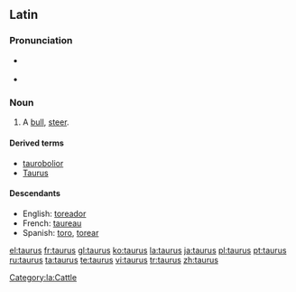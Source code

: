 {{see|Taurus}}

==Latin==

===Pronunciation===
* {{a|Classical}} {{IPA|/ˈtau.rus/|lang=la}}
* {{audio|la-cls-taurus.ogg|Audio (Classical)}}

===Noun===
{{la-noun|taurus|tauri|taurī|m|second}}

# A [[bull]], [[steer]].

====Derived terms====
*[[taurobolior]]
*[[Taurus]]

====Descendants====
* English: [[toreador]]
* French: [[taureau]]
* Spanish: [[toro]], [[torear]]

[[Category:la:Cattle]]

[[el:taurus]]
[[fr:taurus]]
[[gl:taurus]]
[[ko:taurus]]
[[la:taurus]]
[[ja:taurus]]
[[pl:taurus]]
[[pt:taurus]]
[[ru:taurus]]
[[ta:taurus]]
[[te:taurus]]
[[vi:taurus]]
[[tr:taurus]]
[[zh:taurus]]